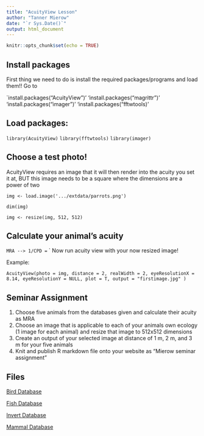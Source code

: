 ```yaml
---
title: "AcuityView Lesson"
author: "Tanner Mierow"
date: "`r Sys.Date()`"
output: html_document
---
```


```r
knitr::opts_chunk$set(echo = TRUE)
```

## Install packages
First thing we need to do is install the required packages/programs and load them!!
Go to 

`install.packages("AcuityView")'
'install.packages("magrittr")'
'install.packages("imager")'
'install.packages("fftwtools)'

## Load packages:

`library(AcuityView)`
`library(fftwtools)`
`library(imager)`

## Choose a test photo! 
AcuityView requires an image that it will then render into the acuity you set it at, BUT this image needs to be a square where the dimensions are a power of two

`img <- load.image('.../extdata/parrots.png')`

`dim(img)`

`img <- resize(img, 512, 512)`


## Calculate your animal's acuity

`MRA --> 1/CPD = `
`
Now run acuity view with your now resized image! 

Example:

`AcuityView(photo = img, distance = 2, realWidth = 2, eyeResolutionX = 8.14, eyeResolutionY = NULL, plot = T, output = "firstimage.jpg" )`

## Seminar Assignment
1. Choose five animals from the databases given and calculate their acuity as MRA
2. Choose an image that is applicable to each of your animals own ecology (1 image for each animal) and resize that image to 512x512 dimensions
3. Create an output of your selected image at distance of 1 m, 2 m, and 3 m for your five animals
4. Knit and publish R markdown file onto your website as "Mierow seminar assignment"

## Files
[Bird Database](https://drive.google.com/uc?export=download&id=1ZuFtT8MdXm8xR0kDhVohvpnD7pKvOv88)

[Fish Database](https://drive.google.com/uc?export=download&id=1qXLNWoc_eGX9ggHkipaGk4vturCcSMT0)

[Invert Database](https://drive.google.com/uc?export=download&id=1nrfBd7ypP4hPBgBNm1d56vpc8Cy8q0Q_)

[Mammal Database](https://drive.google.com/uc?export=download&id=1WUv7XkLbjEAQW-iMA-ZQmh5VA1GcbNSt)
